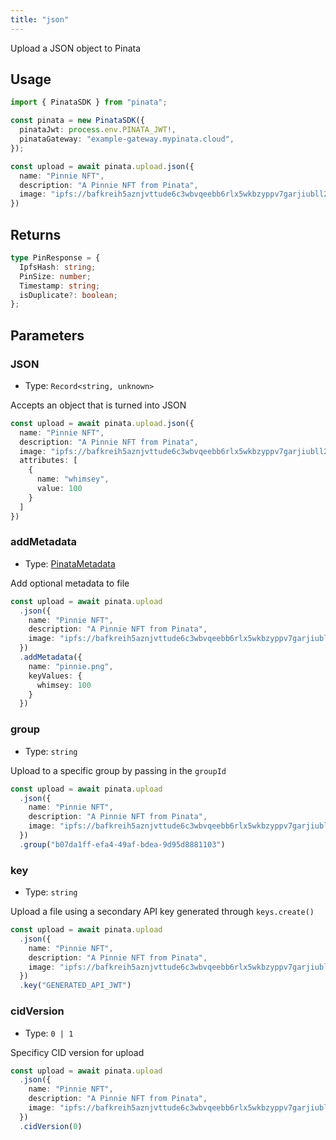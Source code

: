 ```yaml
---
title: "json"
---
```


Upload a JSON object to Pinata

## Usage

```typescript
import { PinataSDK } from "pinata";

const pinata = new PinataSDK({
  pinataJwt: process.env.PINATA_JWT!,
  pinataGateway: "example-gateway.mypinata.cloud",
});

const upload = await pinata.upload.json({
  name: "Pinnie NFT",
  description: "A Pinnie NFT from Pinata",
  image: "ipfs://bafkreih5aznjvttude6c3wbvqeebb6rlx5wkbzyppv7garjiubll2ceym4"
})
```

## Returns

```typescript
type PinResponse = {
  IpfsHash: string;
  PinSize: number;
  Timestamp: string;
  isDuplicate?: boolean;
};
```

## Parameters

### JSON

- Type: `Record<string, unknown>`

Accepts an object that is turned into JSON

```typescript
const upload = await pinata.upload.json({
  name: "Pinnie NFT",
  description: "A Pinnie NFT from Pinata",
  image: "ipfs://bafkreih5aznjvttude6c3wbvqeebb6rlx5wkbzyppv7garjiubll2ceym4",
  attributes: [
    {
      name: "whimsey",
      value: 100
    }
  ]
})
```

### addMetadata

- Type: [PinataMetadata](../types#pinatametadata)

Add optional metadata to file

```typescript
const upload = await pinata.upload
  .json({
    name: "Pinnie NFT",
    description: "A Pinnie NFT from Pinata",
    image: "ipfs://bafkreih5aznjvttude6c3wbvqeebb6rlx5wkbzyppv7garjiubll2ceym4"
  })
  .addMetadata({
    name: "pinnie.png",
    keyValues: {
      whimsey: 100
    }
  })
```

### group

- Type: `string`

Upload to a specific group by passing in the `groupId`

```typescript
const upload = await pinata.upload
  .json({
    name: "Pinnie NFT",
    description: "A Pinnie NFT from Pinata",
    image: "ipfs://bafkreih5aznjvttude6c3wbvqeebb6rlx5wkbzyppv7garjiubll2ceym4"
  })
  .group("b07da1ff-efa4-49af-bdea-9d95d8881103")
```

### key

- Type: `string`

Upload a file using a secondary API key generated through `keys.create()`

```typescript
const upload = await pinata.upload
  .json({
    name: "Pinnie NFT",
    description: "A Pinnie NFT from Pinata",
    image: "ipfs://bafkreih5aznjvttude6c3wbvqeebb6rlx5wkbzyppv7garjiubll2ceym4"
  })
  .key("GENERATED_API_JWT")
```

### cidVersion

- Type: `0 | 1`

Specificy CID version for upload

```typescript
const upload = await pinata.upload
  .json({
    name: "Pinnie NFT",
    description: "A Pinnie NFT from Pinata",
    image: "ipfs://bafkreih5aznjvttude6c3wbvqeebb6rlx5wkbzyppv7garjiubll2ceym4"
  })
  .cidVersion(0)
```
